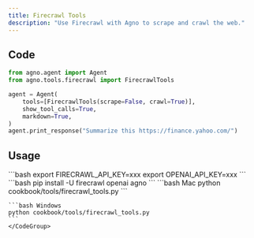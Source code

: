 ```yaml
---
title: Firecrawl Tools
description: "Use Firecrawl with Agno to scrape and crawl the web."
---
```


## Code

```python cookbook/tools/firecrawl_tools.py
from agno.agent import Agent
from agno.tools.firecrawl import FirecrawlTools

agent = Agent(
    tools=[FirecrawlTools(scrape=False, crawl=True)],
    show_tool_calls=True,
    markdown=True,
)
agent.print_response("Summarize this https://finance.yahoo.com/")
```

## Usage

<Steps>
  <Snippet file="create-venv-step.mdx" />

  <Step title="Set your API key">
    ```bash
    export FIRECRAWL_API_KEY=xxx
    export OPENAI_API_KEY=xxx
    ```
  </Step>

  <Step title="Install libraries">
    ```bash
    pip install -U firecrawl openai agno
    ```
  </Step>

  <Step title="Run Agent">
    <CodeGroup>
    ```bash Mac
    python cookbook/tools/firecrawl_tools.py
    ```

    ```bash Windows
    python cookbook/tools/firecrawl_tools.py
    ```
    </CodeGroup>
  </Step>
</Steps>